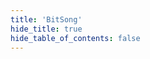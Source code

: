 ```yaml
---
title: 'BitSong'
hide_title: true
hide_table_of_contents: false
---
```



<ChainLayout>
  <ChainHero
    name="BitSong"
    iconUrl="img/bitsong-icon.svg"
    bgColor=""
    scope="mainnet"
    chainId="bitsong-2b"
    nodeVersion="v0.21.6"
    token=""
    stakeUrl=""
    restakeUrl=""
    websiteUrl="https://bitsong.io/"
    githubUrl="https://github.com/bitsongofficial"
    xUrl="https://twitter.com/bitsongofficial"
    discordUrl="https://discord.com/invite/mZC9Yk3"
  />

  <ProductLinks
    appUrl=""
    appImageUrl="img/products/"
    explorerUrl=""
    faucetUrl=""
  />

  <ToolsGrid
    chainName="bitsong"
    showInstall={true}
    showUpgrade={true}
    showGenesis={true}
    showCli={true}
    showEndpoints={true}
    showStateSync={true}
    showSnapshot={true}
    showLivePeers={true}
    showSeed={true}
    showAddressBook={true}
    showExplorersList={false}
    showPublicEndpoints={false}
    showUsefulTools={false}
    showUpgradeWatcher={false}
  />

</ChainLayout>
